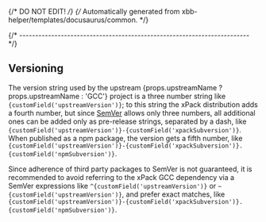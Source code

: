 {/* DO NOT EDIT! */}
{/* Automatically generated from xbb-helper/templates/docusaurus/common. */}




{/* ------------------------------------------------------------------------ */}

## Versioning

The version string used by the
upstream {props.upstreamName ? props.upstreamName : 'GCC'} project
is a three number string
like <code>{customField('upstreamVersion')}</code>;
to this string the xPack distribution adds a fourth number,
but since [SemVer](https://semver.org) allows only three numbers,
all additional ones can
be added only as pre-release strings, separated by a dash,
like <code>{customField('upstreamVersion')}-{customField('xpackSubversion')}</code>. When
published as a npm package, the version gets
a fifth number,
like <code>{customField('upstreamVersion')}-{customField('xpackSubversion')}.{customField('npmSubversion')}</code>.

Since adherence of third party packages to SemVer is not guaranteed,
it is recommended to avoid referring to the xPack GCC dependency via
a SemVer expressions
like <code>^{customField('upstreamVersion')}</code> or <code>~{customField('upstreamVersion')}</code>, and
prefer exact matches,
like <code>{customField('upstreamVersion')}-{customField('xpackSubversion')}.{customField('npmSubversion')}</code>.
